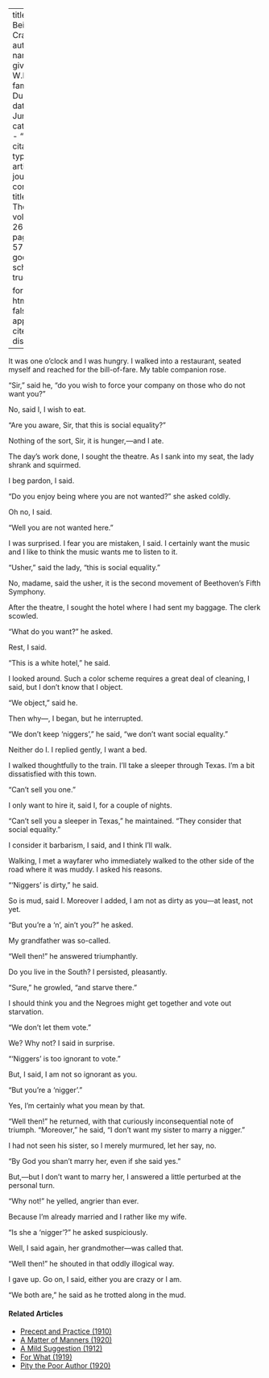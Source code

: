
---
title: 'On Being Crazy'
author:
  - name:
      given: W.E.B.
      family: Du Bois
date: Jun. 1923
categories: 
  - ""
citation: 
  type: article-journal
  container-title: The Crisis
  volume: 26
  issue: 2
  page: 56-57
google-scholar: true

format:
  html:
    toc: false
    appendix-cite-as: display
---


It was one o'clock and I was hungry. I walked into a restaurant, seated myself and reached for the bill-of-fare. My table companion rose.

"Sir," said he, "do you wish to force your company on those who do not want you?"

No, said I, I wish to eat.

"Are you aware, Sir, that this is social equality?"

Nothing of the sort, Sir, it is hunger,---and I ate.

The day's work done, I sought the theatre. As I sank into my seat, the lady shrank and squirmed.

I beg pardon, I said.

"Do you enjoy being where you are not wanted?" she asked coldly.

Oh no, I said.

"Well you are not wanted here."

I was surprised. I fear you are mistaken, I said. I certainly want the music and I like to think the music wants me to listen to it.

"Usher," said the lady, "this is social equality."

No, madame, said the usher, it is the second movement of Beethoven's Fifth Symphony.

After the theatre, I sought the hotel where I had sent my baggage. The clerk scowled.

"What do you want?" he asked.

Rest, I said.

"This is a white hotel," he said.

I looked around. Such a color scheme requires a great deal of cleaning, I said, but I don't know that I object.

"We object," said he.

Then why---, I began, but he interrupted.

"We don't keep 'niggers'," he said, "we don't want social equality."

Neither do I. I replied gently, I want a bed.

I walked thoughtfully to the train. I'll take a sleeper through Texas. I'm a bit dissatisfied with this town.

"Can't sell you one."

I only want to hire it, said I, for a couple of nights.

"Can't sell you a sleeper in Texas," he maintained. "They consider that social equality."

I consider it barbarism, I said, and I think I'll walk.

Walking, I met a wayfarer who immediately walked to the other side of the road where it was muddy. I asked his reasons.

"'Niggers' is dirty," he said.

So is mud, said I. Moreover I added, I am not as dirty as you---at least, not yet.

"But you're a 'n', ain't you?" he asked.

My grandfather was so-called.

"Well then!" he answered triumphantly.

Do you live in the South? I persisted, pleasantly.

"Sure," he growled, "and starve there."

I should think you and the Negroes might get together and vote out starvation.

"We don't let them vote."

We? Why not? I said in surprise.

"'Niggers' is too ignorant to vote."

But, I said, I am not so ignorant as you.

"But you're a 'nigger'."

Yes, I'm certainly what you mean by that.

"Well then!" he returned, with that curiously inconsequential note of triumph. "Moreover," he said, "I don't want my sister to marry a nigger."

I had not seen his sister, so I merely murmured, let her say, no.

"By God you shan't marry her, even if she said yes."

But,---but I don't want to marry her, I answered a little perturbed at the personal turn.

"Why not!" he yelled, angrier than ever.

Because I'm already married and I rather like my wife.

"Is she a 'nigger'?" he asked suspiciously.

Well, I said again, her grandmother---was called that.

"Well then!" he shouted in that oddly illogical way.

I gave up. Go on, I said, either you are crazy or I am.

"We both are," he said as he trotted along in the mud.

<!-- Similar articles start here -->
<div  class="clear-wrap"></div>

#### Related Articles

* [Precept and Practice (1910)](/Volumes/01/02/precept_and_practice.html)
* [A Matter of Manners (1920)](/Volumes/19/04/matter-of-manners.html)
* [A Mild Suggestion (1912)](/Volumes/03/03/mild_suggestion.html)
* [For What (1919)](/Volumes/17/06/for_what.html)
* [Pity the Poor Author (1920)](/Volumes/21/01/pity-the-poor-author.html)

<!-- Similar articles end here -->
